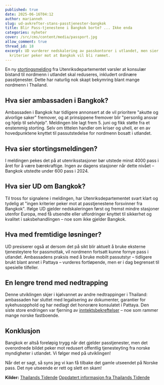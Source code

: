 ```yaml
---
published: true
date: 2025-06-16T04:12
author: marianneh
slug: ud-avkrefter-stans-passtjenester-bangkok
title: Blir Pass-tjenestene i Bangkok borte? ... Ikke enda
categories: nyheter
cover: /src/cms/content/media/passport.jpg
allow_comment: true
thread_id: 18
excerpt: UD vurderer nedskalering av passkontorer i utlandet, men sier at ingen
  kriterier peker mot at Bangkok vil bli rammet.
---
```

En ny [stortingsmelding](https://www.regjeringen.no/no/dokumenter/meld.-st.-18-20242025/id3094927/) fra Utenriksdepartementet varsler at konsulær bistand til nordmenn i utlandet skal reduseres, inkludert ordinære passtjenester. Dette har naturlig nok skapt bekymring blant mange nordmenn i Thailand.

## Hva sier ambassaden i Bangkok?

Ambassaden i Bangkok har tidligere annonsert at de vil prioritere "akutte og alvorlige saker" fremover, og at prinsippene fremover blir "personlig ansvar og hjelp til selvhjelp". Meldingen ble lagt frem 5. juni og fikk støtte fra et enstemmig storting. Selv om tittelen handler om kriser og uhell, er en av hovedpunktene knyttet til passutstedelse for nordmenn bosatt i utlandet.

## Hva sier stortingsmeldingen?

I meldingen pekes det på at utenriksstasjoner bør utstede minst 4000 pass i året for å være bærekraftige. Ingen av dagens stasjoner når dette nivået – Bangkok utstedte under 600 pass i 2024.

## Hva sier UD om Bangkok?

Til tross for signalene i meldingen, har Utenriksdepartementet svart klart og tydelig at "ingen kriterier peker mot at passtjenestene forsvinner fra Bangkok". Ifølge UD gjelder nedskaleringen først og fremst mindre stasjoner utenfor Europa, med få utsendte eller utfordringer knyttet til sikkerhet og kvalitet i saksbehandlingen – noe som ikke gjelder Bangkok.

## Hva med fremtidige løsninger?

UD presiserer også at dersom det på sikt blir aktuelt å bruke eksterne tjenesteytere for passmottak, vil nordmenn fortsatt kunne fornye pass i utlandet. Ambassadens praksis med å bruke mobilt passutstyr – tidligere brukt blant annet i Pattaya – vurderes fortløpende, men er i dag begrenset til spesielle tilfeller.

## En lengre trend med nedtrapping

Denne utviklingen skjer i kjølvannet av andre nedtrappinger i Thailand: ambassaden har sluttet med legalisering av dokumenter, garantier for sykehusopphold og har nedlagt det honorære konsulatet i Pattaya. Den siste store endringen var fjerning av [inntektsbekreftelser](https://norskithailand.info/magasin/nyheter/2025/05/ambassaden-gir-seg-med-inntektsbekreftelse-mai2026/) – noe som rammer mange norske fastboende.

## Konklusjon

Bangkok er altså foreløpig trygg når det gjelder passtjenester, men det overordnede bildet peker mot redusert offentlig tjenesteyting fra norske myndigheter i utlandet. Vi følger med på utviklingen!

Når det er sagt, så syns jeg vi kan få tilbake det gamle utseendet på Norske pass. Det nye utseende er rett og slett en skam!

**Kilder:** [Thailands Tidende](https://www.thailandstidende.com/component/k2/item/4894-passtjenester-kan-bli-det-neste-som-forsvinner-fra-ambassaden) [Oppdatert informasjon fra Thailands Tidende](https://www.thailandstidende.com/component/k2/item/4895-ud-ingen-kriterier-peker-mot-at-passtjenestene-forsvinner-fra-bangkok)